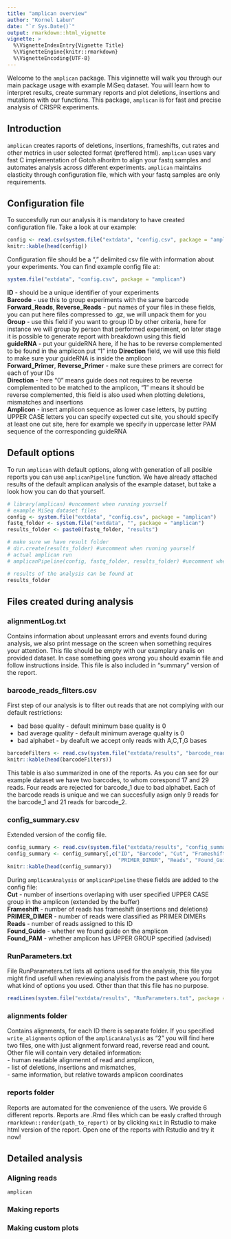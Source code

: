 ```yaml
---
title: "amplican overview"
author: "Kornel Labun"
date: "`r Sys.Date()`"
output: rmarkdown::html_vignette
vignette: >
  %\VignetteIndexEntry{Vignette Title}
  %\VignetteEngine{knitr::rmarkdown}
  %\VignetteEncoding{UTF-8}
---
```


Welcome to the `amplican` package. This viginnette will walk you through our main package usage with example MiSeq 
dataset.  You will learn how to interpret results, create summary reports and plot deletions, 
insertions and mutations with our functions. 
This package, `amplican` is for fast and precise analysis of CRISPR experiments.

## Introduction

`amplican` creates raports of deletions, insertions, frameshifts, cut rates and other metrics in user selected format 
(preffered html). `amplican` uses vary fast C implementation of Gotoh alhoritm to align your fastq samples and 
automates analysis across different experiments. `amplican` maintains elasticity through configuration file, 
which with your fastq samples are only requirements.

## Configuration file

To succesfully run our analysis it is mandatory to have created configuration file. Take a look at our example:

```r
config <- read.csv(system.file("extdata", "config.csv", package = "amplican"))
knitr::kable(head(config))
```

Configuration file should be a "," delimited csv file with information about your experiments. 
You can find example config file at:
```r
system.file("extdata", "config.csv", package = "amplican")
```

**ID** - should be a unique identifier of your experiments  
**Barcode** - use this to group experiments with the same barcode  
**Forward_Reads**, **Reverse_Reads** - put names of your files in these fields, you can put here files compressed to 
.gz, we will unpack them for you  
**Group** - use this field if you want to group ID by other criteria, here for instance we will group by person that
performed experiment, on later stage it is possible to generate report with breakdown using this field  
**guideRNA** - put your guideRNA here, if he has to be reverse complemented to be found in the amplicon put "1" into **Direction** field, we will use this field to make sure your guideRNA is inside the amplicon  
**Forward_Primer**, **Reverse_Primer** - make sure these primers are correct for each of your IDs  
**Direction** - here "0" means guide does not requires to be reverse complemented to be matched to the amplicon, 
"1" means it should be reverse complemented, this field is also used when plotting deletions, mismatches and 
insertions  
**Amplicon** - insert amplicon sequence as lower case letters, by putting UPPER CASE letters you can specify
expected cut site, you should specify at least one cut site, here for example we specify in uppercase letter PAM 
sequence of the corresponding guideRNA  

## Default options

To run `amplican` with default options, along with generation of all posible reports you can use
`amplicanPipeline` function. We have already attached results of the default amplican analysis of the
example dataset, but take a look how you can do that yourself.

```r
# library(amplican) #uncomment when running yourself
# example MiSeq dataset files
config <- system.file("extdata", "config.csv", package = "amplican")
fastq_folder <- system.file("extdata", "", package = "amplican")
results_folder <- paste0(fastq_folder, "results")

# make sure we have result folder
# dir.create(results_folder) #uncomment when running yourself
# actual amplican run
# amplicanPipeline(config, fastq_folder, results_folder) #uncomment when running yourself

# results of the analysis can be found at
results_folder
```

## Files created during analysis

### alignmentLog.txt

Contains information about unpleasant errors and events found during analysis, we also print message on the screen when
something requires your attention. This file should be empty with our examplary analis on provided dataset. In case 
something goes wrong you should examin file and follow instructions inside. This file is also included in "summary" 
version of the report.


### barcode_reads_filters.csv

First step of our analysis is to filter out reads that are not complying with our default restrictions:  

* bad base quality - default minimum base quality is 0  
* bad average quality - default minimum average quality is 0  
* bad alphabet - by deafult we accept only reads with A,C,T,G bases  

```r
barcodeFilters <- read.csv(system.file("extdata/results", "barcode_reads_filters.csv", package = "amplican"))
knitr::kable(head(barcodeFilters))
```

This table is also summarized in one of the reports. As you can see for our example dataset we have two barcodes,
to whom corespond 17 and 29 reads. Four reads are rejected for barcode_1 due to bad alphabet. Each of the barcode reads
is unique and we can succesfully asign only 9 reads for the barcode_1 and 21 reads for barcode_2. 

### config_summary.csv

Extended version of the config file.

```r
config_summary <- read.csv(system.file("extdata/results", "config_summary.csv", package = "amplican"))
config_summary <- config_summary[,c("ID", "Barcode", "Cut", "Frameshift", 
                                    "PRIMER_DIMER", "Reads", "Found_Guide", "Found_PAM")]
knitr::kable(head(config_summary))
```

During `amplicanAnalysis` or `amplicanPipeline` these fields are added to the config file:  
**Cut** - number of insertions overlaping with user specified UPPER CASE group in the amplicon (extended by the buffer)  
**Frameshift** - number of reads has frameshift (insertions and deletions)  
**PRIMER_DIMER** - number of reads were classified as PRIMER DIMERs  
**Reads** - number of reads assigned to this ID  
**Found_Guide** - whether we found guide on the amplicon  
**Found_PAM** - whether amplicon has UPPER GROUP specified (advised)  

### RunParameters.txt

File RunParameters.txt lists all options used for the analysis, this file you might find usefull when 
reviewing analyisis from the past where you forgot what kind of options you used. Other than that 
this file has no purpose. 

```r
readLines(system.file("extdata/results", "RunParameters.txt", package = "amplican"))
```

### alignments folder

Contains alignments, for each ID there is separate folder. If you specified `write_alignments` option of the 
`amplicanAnalysis` as "2" you will find here two files, one with just alignment forward read, reverse read and count. 
Other file will contain very detailed information:  
- human readable alignmennt of read and amplicon,  
- list of deletions, insertions and mismatches,  
- same information, but relative towards amplicon coordinates

### reports folder

Reports are automated for the convenience of the users. We provide 6 different reports. Reports are .Rmd files
which can be easly crafted through `rmarkdown::render(path_to_report)` or by clicking `Knit` in Rstudio to make html
version of the report. Open one of the reports with Rstudio and try it now!

## Detailed analysis

### Aligning reads

`amplican` 

### Making reports

### Making custom plots


